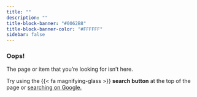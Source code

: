 ```yaml
---
title: ""
description: ""
title-block-banner: "#0062B8"
title-block-banner-color: "#FFFFFF"
sidebar: false
---
```


### Oops!

The page or item that you're looking for isn't here.

Try using the {{< fa magnifying-glass >}} **search button** at the top of the page or <a href="https://www.google.com/search?q=site%3SabinAnalytics.com" target="_blank">searching on Google.</a>
